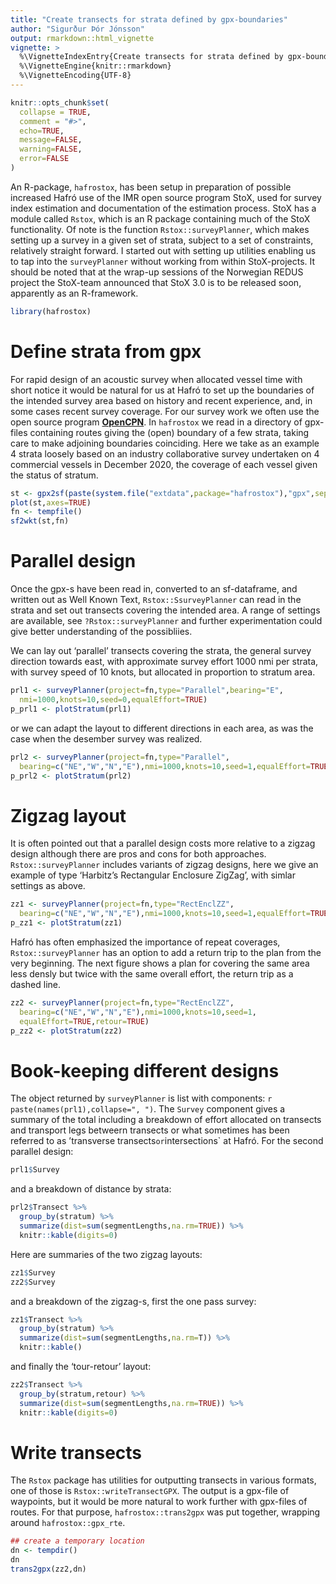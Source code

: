 ```yaml
---
title: "Create transects for strata defined by gpx-boundaries"
author: "Sigurður Þór Jónsson"
output: rmarkdown::html_vignette
vignette: >
  %\VignetteIndexEntry{Create transects for strata defined by gpx-boundaries}
  %\VignetteEngine{knitr::rmarkdown}
  %\VignetteEncoding{UTF-8}
---
```


```r
knitr::opts_chunk$set(
  collapse = TRUE,
  comment = "#>",
  echo=TRUE,
  message=FALSE,
  warning=FALSE,
  error=FALSE
)
```

An R-package, `hafrostox`, has been setup in preparation of possible increased Hafró use of the IMR open source program StoX, used for survey index estimation and documentation of the estimation process. StoX has a module called `Rstox`, which is an R package containing much of the StoX functionality. Of note is the function `Rstox::surveyPlanner`, which makes setting up a survey in a given set of strata, subject to a set of constraints, relatively straight forward. I started out with setting up utilities enabling us to tap into the `surveyPlanner` without working from within StoX-projects. It should be noted that at the wrap-up sessions of the Norwegian REDUS project the StoX-team announced that StoX 3.0 is to be released soon, apparently as an R-framework. 
```r
library(hafrostox)
```

# Define strata from gpx

For rapid design of an acoustic survey when allocated vessel time with short notice it would be natural for us at Hafró to set up the boundaries of the intended survey area based on history and recent experience, and, in some cases recent survey coverage. For our survey work we often use the open source program [__OpenCPN__](https://opencpn.org). In `hafrostox` we read in a directory of gpx-files containing routes giving the (open) boundary of a few strata, taking care to make adjoining boundaries coinciding. Here we take as an example 4 strata loosely based on an industry collaborative survey undertaken on 4 commercial vessels in December 2020, the coverage of each vessel given the status of stratum.
```r
st <- gpx2sf(paste(system.file("extdata",package="hafrostox"),"gpx",sep="/"))
plot(st,axes=TRUE)
fn <- tempfile()
sf2wkt(st,fn)
```

# Parallel design

Once the gpx-s have been read in, converted to an sf-dataframe, and written out as Well Known Text, `Rstox::SsurveyPlanner` can read in the strata and set out transects covering the intended area. A range of settings are available, see `?Rstox::surveyPlanner` and further experimentation could give better understanding of the possibliies.

We can lay out 'parallel' transects covering the strata, the general survey direction towards east, with approximate survey effort 1000 nmi per strata, with survey speed of 10 knots, but allocated in proportion to stratum area.
```r
prl1 <- surveyPlanner(project=fn,type="Parallel",bearing="E",
  nmi=1000,knots=10,seed=0,equalEffort=TRUE)
p_prl1 <- plotStratum(prl1)
```

or we can adapt the layout to different directions in each area, as was the case when the desember survey was realized.
```r
prl2 <- surveyPlanner(project=fn,type="Parallel",
  bearing=c("NE","W","N","E"),nmi=1000,knots=10,seed=1,equalEffort=TRUE)
p_prl2 <- plotStratum(prl2)
```

# Zigzag layout

It is often pointed out that a parallel design costs more relative to a zigzag design although there are pros and cons for both approaches. `Rstox::surveyPlanner` includes variants of zigzag designs, here we give an example of type 'Harbitz's Rectangular Enclosure ZigZag', with simlar settings as above.
```r
zz1 <- surveyPlanner(project=fn,type="RectEnclZZ",
  bearing=c("NE","W","N","E"),nmi=1000,knots=10,seed=1,equalEffort=TRUE)
p_zz1 <- plotStratum(zz1)
```

Hafró has often emphasized the importance of repeat coverages, `Rstox::surveyPlanner` has an option to add a return trip to the plan from the very beginning. The next figure shows a plan for covering the same area less densly but twice with the same overall effort, the return trip as a dashed line.
```r
zz2 <- surveyPlanner(project=fn,type="RectEnclZZ",
  bearing=c("NE","W","N","E"),nmi=1000,knots=10,seed=1,
  equalEffort=TRUE,retour=TRUE)
p_zz2 <- plotStratum(zz2)

```

# Book-keeping different designs

The object returned by `surveyPlanner` is list with components: ``r paste(names(prl1),collapse=", ")``. The `Survey` component gives a summary of the total including a breakdown of effort allocated on transects and transport legs betweern transects or what sometimes has been referred to as 'transverse transects` or `intersections` at Hafró. For the second parallel design:

```r
prl1$Survey
```

and a breakdown of distance by strata:

```r
prl2$Transect %>%
  group_by(stratum) %>%
  summarize(dist=sum(segmentLengths,na.rm=TRUE)) %>%
  knitr::kable(digits=0)
```

Here are summaries of the two zigzag layouts:

```r
zz1$Survey
zz2$Survey
```

and a breakdown of the zigzag-s, first the one pass survey:

```r
zz1$Transect %>%
  group_by(stratum) %>%
  summarize(dist=sum(segmentLengths,na.rm=T)) %>%
  knitr::kable()
```

and finally the 'tour-retour' layout:

```r
zz2$Transect %>%
  group_by(stratum,retour) %>%
  summarize(dist=sum(segmentLengths,na.rm=TRUE)) %>%
  knitr::kable(digits=0)
```

# Write transects 

The `Rstox` package has utilities for outputting transects in various formats, one of those is `Rstox::writeTransectGPX`. The output is a gpx-file of waypoints, but it would be more natural to work further with gpx-files of routes. For that purpose, `hafrostox::trans2gpx` was put together, wrapping around `hafrostox::gpx_rte`.

```r
## create a temporary location
dn <- tempdir()
dn
trans2gpx(zz2,dn)
```
